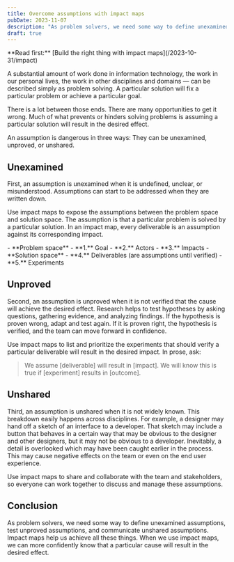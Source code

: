 ```yaml
---
title: Overcome assumptions with impact maps
pubDate: 2023-11-07
description: "As problem solvers, we need some way to define unexamined assumptions, test unproved assumptions, and communicate unshared assumptions."
draft: true
---
```



<Aside>
**Read first:** [Build the right thing with impact maps](/2023-10-31/impact)
</Aside>

A substantial amount of work done in information technology, the work in our personal lives, the work in other disciplines and domains — can be described simply as problem solving. A particular solution will fix a particular problem or achieve a particular goal.

There is a lot between those ends. There are many opportunities to get it wrong. Much of what prevents or hinders solving problems is assuming a particular solution will result in the desired effect.

An assumption is dangerous in three ways: They can be unexamined, unproved, or unshared.

## Unexamined

First, an assumption is unexamined when it is undefined, unclear, or misunderstood. Assumptions can start to be addressed when they are written down.

Use impact maps to expose the assumptions between the problem space and solution space. The assumption is that a particular problem is solved by a particular solution. In an impact map, every deliverable is an assumption against its corresponding impact.

<ImpactMapFigure>
- **Problem space**
	- **1.** Goal
	- **2.** Actors
	- **3.** Impacts
- **Solution space**
	- **4.** Deliverables (are assumptions until verified)
	- **5.** Experiments
</ImpactMapFigure>

## Unproved

Second, an assumption is unproved when it is not verified that the cause will achieve the desired effect. Research helps to test hypotheses by asking questions, gathering evidence, and analyzing findings. If the hypothesis is proven wrong, adapt and test again. If it is proven right, the hypothesis is verified, and the team can move forward in confidence.

Use impact maps to list and prioritize the experiments that should verify a particular deliverable will result in the desired impact. In prose, ask:

> We assume [deliverable] will result in [impact]. We will know this is true if [experiment] results in [outcome].

## Unshared

Third, an assumption is unshared when it is not widely known. This breakdown easily happens across disciplines. For example, a designer may hand off a sketch of an interface to a developer. That sketch may include a button that behaves in a certain way that may be obvious to the designer and other designers, but it may not be obvious to a developer. Inevitably, a detail is overlooked which may have been caught earlier in the process. This may cause negative effects on the team or even on the end user experience.

Use impact maps to share and collaborate with the team and stakeholders, so everyone can work together to discuss and manage these assumptions.

## Conclusion

As problem solvers, we need some way to define unexamined assumptions, test unproved assumptions, and communicate unshared assumptions. Impact maps help us achieve all these things. When we use impact maps, we can more confidently know that a particular cause will result in the desired effect.
